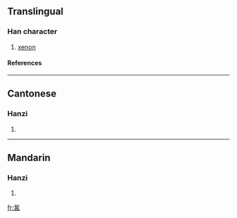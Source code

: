 ==Translingual==
===Han character===
{{Han char|rn=84|rad=气|as=06|sn=10|four=8061<sub>7</sub>|canj=人弓一金田 (ONMCW)}}
# [[xenon]]
====References====
{{Han ref|kx=0599.151|dkj=17062|hdz=32011.090|uh=6C25|ud=27685|bh=D244|bd=53828}}

----
==Cantonese==
===Hanzi===
{{yue-hanzi|jyut=|y=saan1, sin1}}
# {{defn|Cantonese}}

----
==Mandarin==
===Hanzi===
{{cmn-hanzi|pin=[[qíng]] (qing2), [[xī]] (xi1)|wg=ch'ing<sup>2</sup>, hsi<sup>1</sup>}}
# {{defn|Mandarin}}

[[fr:氥]]